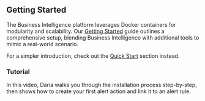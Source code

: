 
## Getting Started

The Business Intelligence platform leverages Docker containers for modularity and scalability. Our [Getting Started](/big/getting-started/) guide outlines a comprehensive setup, blending Business Intelligence with additional tools to mimic a real-world scenario.

For a simpler introduction, check out the [Quick Start](/big/quick-start/) section instead.

### Tutorial

In this video, Daria walks you through the installation process step-by-step, then shows how to create your first alert action and link it to an alert rule.

<Youtube
  id="KM5a2qzlOak"
  title="How to Get Started with Business Intelligence Platform for Grafana 2.3.0"
/>
